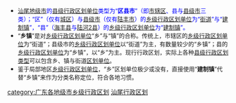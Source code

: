 * <font size="2" color="#0000FF">[[汕尾市|汕尾地级市]]的[[县级行政区|县级行政区划单位]]类型为“'''区县市'''”（即[[市辖区|市辖区]]、县与[[县级市|县级市]]三类）；“区”（仅有[[城区_(汕尾市)|城区]]）与[[县级市|县级市]]（仅有[[陆丰市|陆丰市]]）的[[乡级行政区划|乡级行政区划单位]]为“[[街道_(行政区划)|街道]]”与“[[镇|建制镇]]”，“县”（[[海丰县|海丰县]]与[[陆河县|陆河2县]]）的[[乡级行政区划|乡级行政区划单位]]为“[[镇|建制镇]]”。</font>
* <font size="2" >“'''乡镇'''”是对[[乡级行政区划|乡级行政区划单位]]“乡”与“镇”的合称。传统上，市辖区的[[乡级行政区划|乡级行政区划单位]]为“街道”；县级市的[[乡级行政区划|乡级行政区划单位]]以“街道”为主，有数量较少的“乡镇”；县的[[乡级行政区划|乡级行政区划单位]]为“乡镇”，以“乡”为主。现行行政区划，实际上各种[[县级行政区|县级行政区划类型]]可以包含乡、镇与街道[[乡级行政区划|区划单位]]。</font>
* <font size="2">鉴于局部地区[[乡级行政区划|乡级行政区划单位]]，“乡”区划单位极少或没有，直接使用“'''建制镇'''”代替“乡镇”来作为分类名称定位，符合各地习惯。</font>
{{catmore|汕尾市}}

[[category:广东各地级市乡级行政区划|category:广东各地级市乡级行政区划]]
[[category:汕尾行政区划|]]
